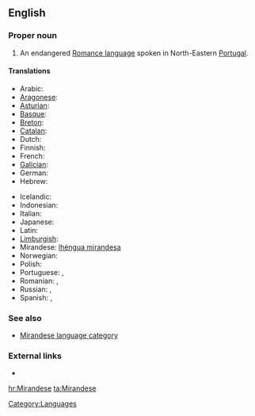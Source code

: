 ==English==
{{wikipedia|Mirandese language}}

===Proper noun===
{{en-proper noun}}

# An endangered [[Romance language]] spoken in North-Eastern [[Portugal]].

====Translations====
{{trans-top|Mirandese language}}
* Arabic: {{t|ar|لغة ميراندية}}
* [[Aragonese]]: {{t|an|mirandés|xs=Aragonese}}
* [[Asturian]]: {{t|ast|mirandés|xs=Asturian}}
* [[Basque]]: {{t|eu|mirandera|xs=Basque}}
* [[Breton]]: {{t|br|mirandeg|xs=Breton}}
* [[Catalan]]: {{t|ca|mirandès}}
* Dutch: {{t|nl|mirandees}}
* Finnish: {{t|fi|mirandeesi}}
* French: {{t+|fr|mirandais}}
* [[Galician]]: {{t|gl|lingua mirandesa|xs=Galician}}
* German: {{t|de|Mirandés}}
* Hebrew: {{t|he|מירנדזית}}
{{trans-mid}}
* Icelandic: {{t|is|mirandês}}
* Indonesian: {{t|id|bahasa miranda|xs=Indonesian}}
* Italian: {{t|it|lingua mirandese}}
* Japanese: {{t|ja|ミランダ語|tr=mirandago}}
* Latin: {{t|la|lingua mirandica|f}}
* [[Limburgish]]: {{t|li|Mirandieësj|n}}
* Mirandese: [[lhéngua mirandesa]] {{f}}
* Norwegian: {{t|no|mirandesisk}}
* Polish: {{t|pl|język mirandyjski}}
* Portuguese: {{t|pt|língua mirandesa}},  {{t|pt|mirandês|m}}
* Romanian: {{t-|ro|mirandeză|f}}, {{t-|ro|limba mirandeză|f}}
* Russian: {{t|ru|мирандский|sc=Cyrl}}, {{t|ru|мирандес|m|sc=Cyrl}}
* Spanish: {{t|es|mirandés|m}}, {{t|es|idioma mirandés|m}}
{{trans-bottom}}

===See also===
* [[:Category:Mirandese language|Mirandese language category]]

===External links===
* {{ethnologue|lang=Mirandese|code=mwl}}

[[Category:Languages]]

[[hr:Mirandese]]
[[ta:Mirandese]]